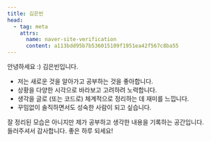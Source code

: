 ```yaml
---
title: 김은빈
head:
  - tag: meta
    attrs:
      name: naver-site-verification
      content: a113bdd95b7b536015109f1951ea42f567c8ba55
---
```



안녕하세요 :) 김은빈입니다. <br/>

- 저는 새로운 것을 알아가고 공부하는 것을 좋아합니다.
- 상황을 다양한 시각으로 바라보고 고려하려 노력합니다.
- 생각을 글로 (또는 코드로) 체계적으로 정리하는 데 재미를 느낍니다.
- 꾸밈없이 솔직하면서도 성숙한 사람이 되고 싶습니다.

잘 정리된 모습은 아니지만 제가 공부하고 생각한 내용을 기록하는 공간입니다.<br/>
들러주셔서 감사합니다. 좋은 하루 되세요!

<div class="h-8"/>

<RecentPosts/>
